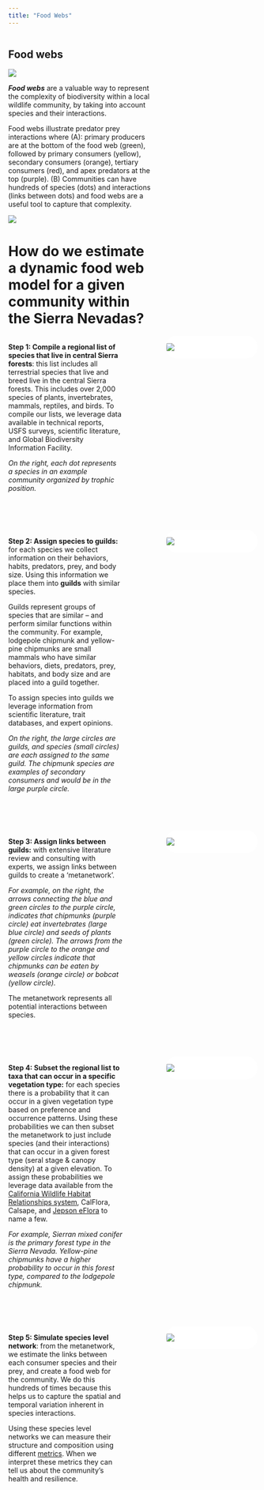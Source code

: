 ```yaml
---
title: "Food Webs"
---
```


```{=html}
<style>
    .imgcap {
        background-color: white;
        border-radius: 20px;
        border: 1px solid white;
        overflow: hidden;
    }
</style>
```
::: columns
::: {.column width="60%"}

## Food webs

![](images/ForestType_Collage.png){fig-align="center"}

***Food webs*** are a valuable way to represent the complexity of biodiversity within a local wildlife community, by taking into account species and their interactions.

Food webs illustrate predator prey interactions where (A): primary producers are at the bottom of the food web (green), followed by primary consumers (yellow), secondary consumers (orange), tertiary consumers (red), and apex predators at the top (purple). (B) Communities can have hundreds of species (dots) and interactions (links between dots) and food webs are a useful tool to capture that complexity.  

![](SVG_images/FoodWeb_Circle_Chain_InvertCol.svg){fig-align="center"}

# How do we estimate a dynamic food web model for a given community within the Sierra Nevadas?
:::

::: {.column width="40%"}
:::
:::

[^1]: Image credits: [*Puma concolor* - Moutain lion](phylopic.org/images/cbe2a3c9-2c11-4f36-a51f-8a6c8de6a420/puma-concolor) by [Gabriela Palomo-Munoz](https://www.phylopic.org/contributors/f57cf3c4-210c-4bcf-a759-9fcbc0cd8ba1/gabriela-palomo-munoz-silhouettes) [CC BY 3.0](https://creativecommons.org/licenses/by/3.0/), [*Vulpes vulpes* - Red Fox](https://www.phylopic.org/images/76352962-1eeb-4197-acdd-e3c7eeab839d/vulpes-vulpes) by [Rebecca Groom](https://www.flickr.com/photos/39125441@N05/) [CC BY 3.0](https://creativecommons.org/licenses/by/3.0/), [*Oreortyx pictus* - Mountain Quail](https://www.phylopic.org/images/ee3501c1-7bd3-444b-b060-d7adaa04193b/oreortyx-pictus) by [Gabriela Palomo-Munoz](https://www.phylopic.org/contributors/f57cf3c4-210c-4bcf-a759-9fcbc0cd8ba1/gabriela-palomo-munoz-silhouettes) [CC BY 4.0](https://creativecommons.org/licenses/by/4.0/), [*Oncopeltus fasciatus* - Milkweed bug](https://www.phylopic.org/images/61e306a9-9b19-4c9a-ba10-7856bd096356/oncopeltus-fasciatus) by [Andy Wilson](https://www.phylopic.org/contributors/c3ac6939-e85a-4a10-99d1-4079537f34de/andy-wilson-silhouettes) [CC0 1.0 Universal Public Domain](https://creativecommons.org/publicdomain/zero/1.0/), [*Asclepias syriaca* - Common Milkweed](https://www.phylopic.org/images/e4c0def8-3903-4665-b79a-816e9e6311b0/asclepias-syriaca) by [Ian Medeiros](https://www.phylopic.org/contributors/78f98587-fb1e-4ba5-a798-bddb9379c7ee/ian-medeiros-silhouettes) [CC BY 4.0](https://creativecommons.org/licenses/by/4.0/).

[^2]: Image credits: [*Puma concolor* - Moutain lion](phylopic.org/images/cbe2a3c9-2c11-4f36-a51f-8a6c8de6a420/puma-concolor) by [Gabriela Palomo-Munoz](https://www.phylopic.org/contributors/f57cf3c4-210c-4bcf-a759-9fcbc0cd8ba1/gabriela-palomo-munoz-silhouettes) [CC BY 3.0](https://creativecommons.org/licenses/by/3.0/), [*Vulpes vulpes* - Red Fox](https://www.phylopic.org/images/76352962-1eeb-4197-acdd-e3c7eeab839d/vulpes-vulpes) by [Rebecca Groom](https://www.flickr.com/photos/39125441@N05/) [CC BY 3.0](https://creativecommons.org/licenses/by/3.0/), [*Oreortyx pictus* - Mountain Quail](https://www.phylopic.org/images/ee3501c1-7bd3-444b-b060-d7adaa04193b/oreortyx-pictus) by [Gabriela Palomo-Munoz](https://www.phylopic.org/contributors/f57cf3c4-210c-4bcf-a759-9fcbc0cd8ba1/gabriela-palomo-munoz-silhouettes) [CC BY 4.0](https://creativecommons.org/licenses/by/4.0/), [*Oncopeltus fasciatus* - Milkweed bug](https://www.phylopic.org/images/61e306a9-9b19-4c9a-ba10-7856bd096356/oncopeltus-fasciatus) by [Andy Wilson](https://www.phylopic.org/contributors/c3ac6939-e85a-4a10-99d1-4079537f34de/andy-wilson-silhouettes) [CC0 1.0 Universal Public Domain](https://creativecommons.org/publicdomain/zero/1.0/), [*Asclepias syriaca* - Common Milkweed](https://www.phylopic.org/images/e4c0def8-3903-4665-b79a-816e9e6311b0/asclepias-syriaca) by [Ian Medeiros](https://www.phylopic.org/contributors/78f98587-fb1e-4ba5-a798-bddb9379c7ee/ian-medeiros-silhouettes) [CC BY 4.0](https://creativecommons.org/licenses/by/4.0/).

<!-- Credits Example: "Creative Commons 10th Birthday Celebration San Francisco" by Timothy Vollmer is licensed under CC BY 4.0 -->

::: columns
::: {.column width="50%"}
**Step 1: Compile a regional list of species that live in central Sierra forests**: this list includes all terrestrial species that live and breed live in the central Sierra forests. This includes over 2,000 species of plants, invertebrates, mammals, reptiles, and birds. To compile our lists, we leverage data available in technical reports, USFS surveys, scientific literature, and Global Biodiversity Information Facility.

*On the right, each dot represents a species in an example community organized by trophic position.*
:::

::: {.column width="10%"}
:::

::: {.column width="40%"}
::: imgcap
![](images/Foodweb_Step1.svg)
:::
:::
:::

<br> <br>

::: columns
::: {.column width="50%"}
**Step 2: Assign species to guilds:** for each species we collect information on their behaviors, habits, predators, prey, and body size. Using this information we place them into **guilds** with similar species.

Guilds represent groups of species that are similar -- and perform similar functions within the community. For example, lodgepole chipmunk and yellow-pine chipmunks are small mammals who have similar behaviors, diets, predators, prey, habitats, and body size and are placed into a guild together.

To assign species into guilds we leverage information from scientific literature, trait databases, and expert opinions.

*On the right, the large circles are guilds, and species (small circles) are each assigned to the same guild. The chipmunk species are examples of secondary consumers and would be in the large purple circle.*
:::

::: {.column width="10%"}
:::

::: {.column width="40%"}
::: imgcap
![](images/Foodweb_Step2.svg)
:::
:::
:::

<br> <br>

::: columns
::: {.column width="50%"}
**Step 3: Assign links between guilds:** with extensive literature review and consulting with experts, we assign links between guilds to create a 'metanetwork'.

*For example, on the right, the arrows connecting the blue and green circles to the purple circle, indicates that chipmunks (purple circle) eat invertebrates (large blue circle) and seeds of plants (green circle). The arrows from the purple circle to the orange and yellow circles indicate that chipmunks can be eaten by weasels (orange circle) or bobcat (yellow circle).*

The metanetwork represents all potential interactions between species.
:::

::: {.column width="10%"}
:::

::: {.column width="40%"}
::: imgcap
![](images/Foodweb_Step3.svg)
:::
:::
:::

<br> <br>

::: columns
::: {.column width="50%"}
**Step 4: Subset the regional list to taxa that can occur in a specific vegetation type:** for each species there is a probability that it can occur in a given vegetation type based on preference and occurrence patterns. Using these probabilities we can then subset the metanetwork to just include species (and their interactions) that can occur in a given forest type (seral stage & canopy density) at a given elevation. To assign these probabilities we leverage data available from the [California Wildlife Habitat Relationships system](https://wildlife.ca.gov/Data/CWHR), CalFlora, Calsape, and [Jepson eFlora](https://ucjeps.berkeley.edu/eflora/) to name a few.

*For example, Sierran mixed conifer is the primary forest type in the Sierra Nevada. Yellow-pine chipmunks have a higher probability to occur in this forest type, compared to the lodgepole chipmunk.*
:::

::: {.column width="10%"}
:::

::: {.column width="40%"}
::: imgcap
![](images/Foodweb_Step4.svg)
:::
:::
:::

<br> <br>

::: columns
::: {.column width="50%"}
**Step 5: Simulate species level network**: from the metanetwork, we estimate the links between each consumer species and their prey, and create a food web for the community. We do this hundreds of times because this helps us to capture the spatial and temporal variation inherent in species interactions.

Using these species level networks we can measure their structure and composition using different [metrics](metrics.qmd "Metrics"). When we interpret these metrics they can tell us about the community's health and resilience.
:::

::: {.column width="10%"}
:::

::: {.column width="40%"}
::: imgcap
![](images/Foodweb_Step5.svg)
:::
:::
:::
